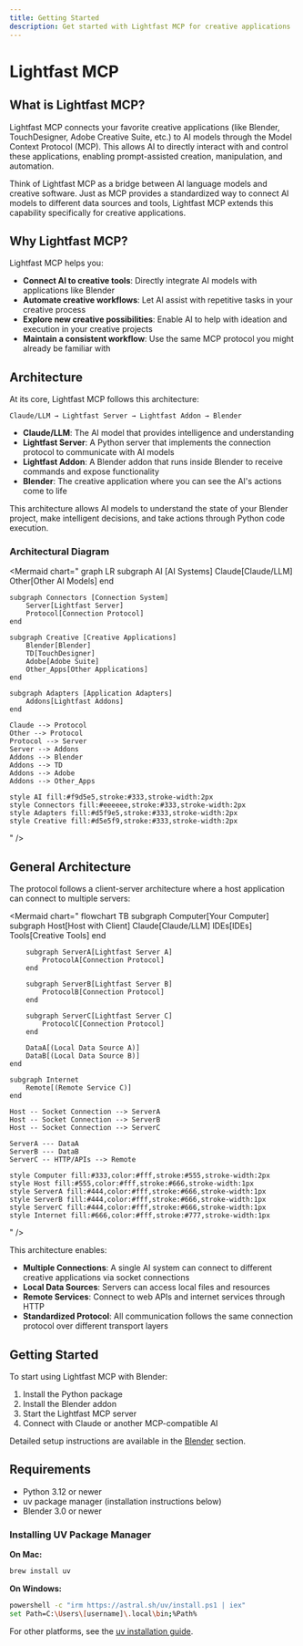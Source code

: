 ```yaml
---
title: Getting Started
description: Get started with Lightfast MCP for creative applications
---
```


# Lightfast MCP

## What is Lightfast MCP?

Lightfast MCP connects your favorite creative applications (like Blender, TouchDesigner, Adobe Creative Suite, etc.) to AI models through the Model Context Protocol (MCP). This allows AI to directly interact with and control these applications, enabling prompt-assisted creation, manipulation, and automation.

Think of Lightfast MCP as a bridge between AI language models and creative software. Just as MCP provides a standardized way to connect AI models to different data sources and tools, Lightfast MCP extends this capability specifically for creative applications.

## Why Lightfast MCP?

Lightfast MCP helps you:

- **Connect AI to creative tools**: Directly integrate AI models with applications like Blender
- **Automate creative workflows**: Let AI assist with repetitive tasks in your creative process
- **Explore new creative possibilities**: Enable AI to help with ideation and execution in your creative projects
- **Maintain a consistent workflow**: Use the same MCP protocol you might already be familiar with

## Architecture

At its core, Lightfast MCP follows this architecture:

```
Claude/LLM → Lightfast Server → Lightfast Addon → Blender
```

- **Claude/LLM**: The AI model that provides intelligence and understanding
- **Lightfast Server**: A Python server that implements the connection protocol to communicate with AI models
- **Lightfast Addon**: A Blender addon that runs inside Blender to receive commands and expose functionality
- **Blender**: The creative application where you can see the AI's actions come to life

This architecture allows AI models to understand the state of your Blender project, make intelligent decisions, and take actions through Python code execution.

### Architectural Diagram

<Mermaid
  chart="
graph LR
    subgraph AI [AI Systems]
        Claude[Claude/LLM]
        Other[Other AI Models]
    end
    
    subgraph Connectors [Connection System]
        Server[Lightfast Server]
        Protocol[Connection Protocol]
    end
    
    subgraph Creative [Creative Applications]
        Blender[Blender]
        TD[TouchDesigner]
        Adobe[Adobe Suite]
        Other_Apps[Other Applications]
    end
    
    subgraph Adapters [Application Adapters]
        Addons[Lightfast Addons]
    end
    
    Claude --> Protocol
    Other --> Protocol
    Protocol --> Server
    Server --> Addons
    Addons --> Blender
    Addons --> TD
    Addons --> Adobe
    Addons --> Other_Apps
    
    style AI fill:#f9d5e5,stroke:#333,stroke-width:2px
    style Connectors fill:#eeeeee,stroke:#333,stroke-width:2px
    style Adapters fill:#d5f9e5,stroke:#333,stroke-width:2px
    style Creative fill:#d5e5f9,stroke:#333,stroke-width:2px
"
/>

## General Architecture

The protocol follows a client-server architecture where a host application can connect to multiple servers:

<Mermaid
  chart="
flowchart TB
    subgraph Computer[Your Computer]
        subgraph Host[Host with Client]
            Claude[Claude/LLM]
            IDEs[IDEs]
            Tools[Creative Tools]
        end
        
        subgraph ServerA[Lightfast Server A]
            ProtocolA[Connection Protocol]
        end
        
        subgraph ServerB[Lightfast Server B]
            ProtocolB[Connection Protocol]
        end
        
        subgraph ServerC[Lightfast Server C]
            ProtocolC[Connection Protocol]
        end

        DataA[(Local Data Source A)]
        DataB[(Local Data Source B)]
    end
    
    subgraph Internet
        Remote[(Remote Service C)]
    end
    
    Host -- Socket Connection --> ServerA
    Host -- Socket Connection --> ServerB
    Host -- Socket Connection --> ServerC
    
    ServerA --- DataA
    ServerB --- DataB
    ServerC -- HTTP/APIs --> Remote
    
    style Computer fill:#333,color:#fff,stroke:#555,stroke-width:2px
    style Host fill:#555,color:#fff,stroke:#666,stroke-width:1px
    style ServerA fill:#444,color:#fff,stroke:#666,stroke-width:1px
    style ServerB fill:#444,color:#fff,stroke:#666,stroke-width:1px
    style ServerC fill:#444,color:#fff,stroke:#666,stroke-width:1px
    style Internet fill:#666,color:#fff,stroke:#777,stroke-width:1px
"
/>

This architecture enables:

- **Multiple Connections**: A single AI system can connect to different creative applications via socket connections
- **Local Data Sources**: Servers can access local files and resources
- **Remote Services**: Connect to web APIs and internet services through HTTP
- **Standardized Protocol**: All communication follows the same connection protocol over different transport layers

## Getting Started

To start using Lightfast MCP with Blender:

1. Install the Python package
2. Install the Blender addon
3. Start the Lightfast MCP server
4. Connect with Claude or another MCP-compatible AI

Detailed setup instructions are available in the [Blender](/docs/blender) section.

## Requirements

- Python 3.12 or newer
- uv package manager (installation instructions below)
- Blender 3.0 or newer

### Installing UV Package Manager

**On Mac:**
```bash
brew install uv
```

**On Windows:**
```bash
powershell -c "irm https://astral.sh/uv/install.ps1 | iex"
set Path=C:\Users\[username]\.local\bin;%Path%
```

For other platforms, see the [uv installation guide](https://docs.astral.sh/uv/getting-started/installation/). 